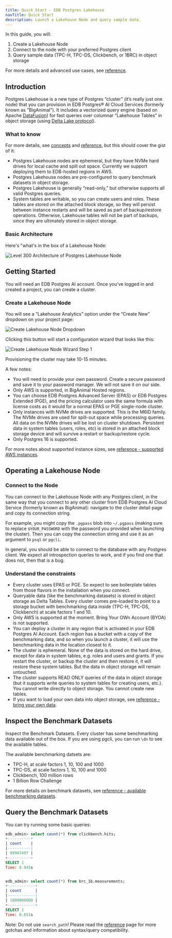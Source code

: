 ```yaml
---
title: Quick Start - EDB Postgres Lakehouse
navTitle: Quick Start
description: Launch a Lakehouse Node and query sample data.
---
```


In this guide, you will:

1. Create a Lakehouse Node
2. Connect to the node with your preferred Postgres client
3. Query sample data (TPC-H, TPC-DS, Clickbench, or 1BRC) in object storage

For more details and advanced use cases, see [reference](./reference).

## Introduction

Postgres Lakehouse is a new type of Postgres “cluster” (it’s really just one
node) that you can provision in EDB Postgres® AI Cloud Services (formerly known
as "BigAnimal"). It includes a vectorized query engine (based on Apache
[DataFusion](https://github.com/apache/datafusion)) for fast queries over
columnar “Lakehouse Tables” in object storage
(using [Delta Lake protocol](https://delta.io/)).

### What to know

For more details, see [concepts](./concepts) and [reference](./reference),
but this should cover the gist of it:

* Postgres Lakehouse nodes are ephemeral, but they have NVMe hard drives for
local cache and spill out space. Currently we support deploying them to
EDB-hosted regions in AWS.
* Postgres Lakehouse nodes are pre-configured to query benchmark datasets
in object storage.
* Postgres Lakehouse is generally “read-only,” but otherwise supports all
valid Postgres queries.
* System tables are writable, so you can create users and roles. These tables
are stored on the attached block storage, so they will persist between instance
restarts and will be saved as part of backup/restore operations. Otherwise,
Lakehouse tables will not be part of backups, since they are ultimately stored
in object storage.

### Basic Architecture

Here's "what's in the box of a Lakehouse Node:

![Level 300 Architecture of Postgres Lakehouse Node](./images/level-300-architecture.png)

## Getting Started

You will need an EDB Postgres AI account. Once you’ve logged in and created
a project, you can create a cluster.

### Create a Lakehouse Node

You will see a “Lakehouse Analytics” option under the “Create New” dropdown
on your project page:

![Create Lakehouse Node Dropdown](./images/create-cluster-dropdown.png)

Clicking this button will start a configuration wizard that looks like this:

![Create Lakehouse Node Wizard Step 1](./images/create-cluster-wizard.png)

Provisioning the cluster may take 10-15 minutes.

A few notes:

* You will need to provide your own password. Create a secure password and save
it to your password manager. We will not save it on our side.
* Only AWS is supported, in BigAnimal Hosted regions.
* You can choose EDB Postgres Advanced Server (EPAS) or EDB Postgres Extended (PGE),
and the pricing calculator uses the same formula with license costs as it
would for a normal EPAS or PGE single-node cluster.
* Only instances with NVMe drives are supported. This is the M6ID family.
The NVMe drives are used for spill-out space while processing queries.
All data on the NVMe drives will be lost on cluster shutdown.
Persistent data in system tables (users, roles, etc) is stored in an attached
block storage device and will survive a restart or backup/restore cycle.
* Only Postgres 16 is supported.

For more notes about supported instance sizes,
see [reference - supported AWS instances](./reference/#supported-aws-instances).

## Operating a Lakehouse Node

### Connect to the Node

You can connect to the Lakehouse Node with any Postgres client, in the same way
that you connect to any other cluster from EDB Postgres AI Cloud Service
(formerly known as BigAnimal): navigate to the cluster detail page and copy its
connection string.

For example, you might copy the `.pgpass` blob into `~/.pgpass` (making sure to
replace `$YOUR_PASSWORD` with the password you provided when launching the
cluster). Then you can copy the connection string and use it as an argument to
`psql` or `pgcli`.

In general, you should be able to connect to the database with any Postgres
client. We expect all introspection queries to work, and if you find one that
does not, then that is a bug.

### Understand the constraints

* Every cluster uses EPAS or PGE. So expect to see boilerplate tables from those
flavors in the installation when you connect.
* Queryable data (like the benchmarking datasets) is stored in object storage
as Delta Tables. Every cluster comes pre-loaded to point to a storage bucket
with benchmarking data inside (TPC-H, TPC-DS, Clickbench) at
scale factors 1 and 10.
* Only AWS is supported at the moment. Bring Your OWn Account (BYOA) is not supported.
* You can deploy a cluster in any region that is activated in
your EDB Postgres AI Account. Each region has a bucket with a copy of the
benchmarking data, and so when you launch a cluster, it will use the
benchmarking data in the location closest to it.
* The cluster is ephemeral. None of the data is stored on the hard drive,
except for data in system tables, e.g. roles and users and grants.
If you restart the cluster, or backup the cluster and then restore it,
it will restore these system tables. But the data in object storage will
remain untouched.
* The cluster supports READ ONLY queries of the data in object
storage (but it supports write queries to system tables for creating users,
etc.). You cannot write directly to object storage. You cannot create new tables.
* If you want to load your own data into object storage,
see [reference - bring your own data](./reference/#advanced-bring-your-own-data).

## Inspect the Benchmark Datasets

Inspect the Benchmark Datasets.  Every cluster has some benchmarking data
available out of the box. If you are using pgcli, you can run `\dn` to see
the available tables.

The available benchmarking datsets are:

* TPC-H, at scale factors 1, 10, 100 and 1000
* TPC-DS, at scale factors 1, 10, 100 and 1000
* Clickbench, 100 million rows
* 1 Billion Row Challenge

For more details on benchmark datasets,
see [reference - available benchmarking datasets](./reference/#available-benchmarking-datasets).

## Query the Benchmark Datasets

You can try running some basic queries:

```sql
edb_admin> select count(*) from clickbench.hits;
+----------+
| count    |
|----------|
| 99997497 |
+----------+
SELECT 1
Time: 0.945s


edb_admin> select count(*) from brc_1b.measurements;
+------------+
| count      |
|------------|
| 1000000000 |
+------------+
SELECT 1
Time: 0.651s
```

Note: Do not use `search_path`! Please read the [reference](./reference)
page for more gotchas and information about syntax/query compatibility.
